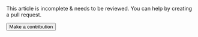 
<Admonition type="caution" icon="🚧&nbsp;" title="This article is incomplete">
  <p>
    This article is incomplete &amp; needs to be reviewed. You can help by creating a pull request.
  </p>
  <div>
    <form>
      <button formaction={"https://github.com/osmandapp/web/edit/main/main/" + 
            window.location.pathname.substring(window.location.pathname.indexOf('docs')) + ".mdx"  }
       class="button button--primary">Make a contribution</button>
    </form>
  </div>
</Admonition>  
